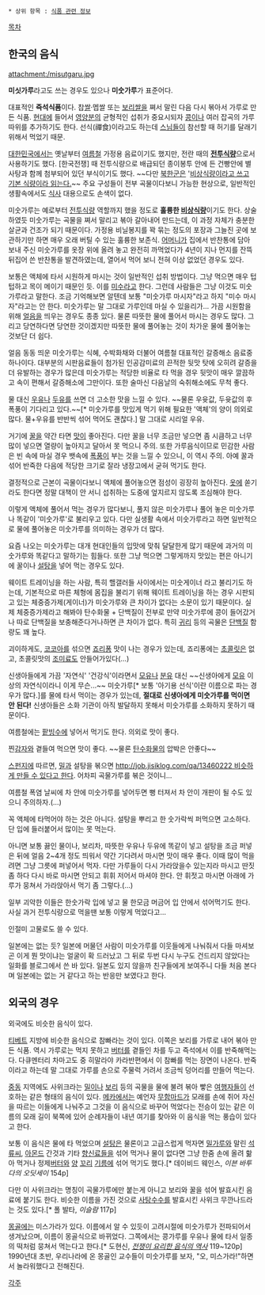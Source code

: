  * 상위 항목 : [[식품 관련 정보]]

[[목차]]

== 한국의 음식 ==
attachment:/misutgaru.jpg

'''미싯가루'''라고도 쓰는 경우도 있으나 '''미숫가루'''가 표준어다.

대표적인 '''즉석식품'''이다. 찹[[쌀]]·멥쌀 또는 [[보리]]쌀을 쪄서 말린 다음 다시 볶아서 가루로 만든 식품. [[현대]]에 들어서 [[영양]]분의 균형적인 섭취가 중요시되자 [[콩]]이나 여러 잡곡의 가루따위를 추가하기도 한다. 선식(禪食)이라고도 하는데 [[스님]]들이 참선할 때 허기를 달래기 위해서 먹었기 때문.

[[대한민국]]에서는 옛날부터 [[여름]]철 가정용 음료이기도 했지만, 전란 때의 '''[[전투식량]]'''으로서 사용하기도 했다. [한국전쟁] 때 전투식량으로 배급되던 종이봉투 안에 든 건빵안에 별사탕과 함께 첨부되어 있던 부식이기도 했다. ~~다만 [[북한군]]은 '[[A라고 쓰고 B라고 읽는다|비상식량이라고 쓰고 기본 식량이라 읽는다.]]~~ 주요 구성들이 전부 곡물이다보니 가능한 현상으로, 일반적인 생활속에서도 [[식사]] 대용으로도 손색이 없다.

미숫가루는 예로부터 [[전투식량]] 역할까지 했을 정도로 '''훌륭한 [[비상식량]]'''이기도 한다. 상술하였듯 미숫가루는 곡물을 쪄서 말리고 볶아 갈아내어 만드는데, 이 과정 자체가 충분한 살균과 건조가 되기 때문이다. 가정용 비닐봉지를 꽉 묶는 정도의 포장과 그늘진 곳에 보관하기만 하면 매우 오래 버틸 수 있는 훌륭한 보존식. [[어머니]]가 집에서 반찬통에 담아 보내 주신 미숫가루를 옷장 위에 올려 놓고 완전히 까먹었다가 4년이 지나 먼지를 잔뜩 뒤집어 쓴 반찬통을 발견하였는데, 열어서 먹어 보니 전혀 이상 없었던 경우도 있다.

보통은 액체에 타서 시원하게 마시는 것이 일반적인 섭취 방법이다. 그냥 먹으면 매우 텁텁하고 목이 메이기 때문인 듯. 이를 [[미수]]라고 한다. 그런데 사람들은 그냥 이것도 미숫가루라고 말한다. 조금 기억해보면 알텐데 보통 "미숫가루 마시자"라고 하지 "미수 마시자"라고는 안 한다. 미숫가루는 말 그대로 가루인데 마실 수 있을리가... 가끔 시원함을 위해 [[얼음]]을 띄우는 경우도 종종 있다. 물론 따뜻한 물에 풀어서 마시는 경우도 많다. 그리고 당연하다면 당연한 것이겠지만 따뜻한 물에 풀어놓는 것이 차가운 물에 풀어놓는 것보단 더 쉽다.

얼음 동동 띄운 미숫가루는 식혜, 수박화채와 더불어 여름철 대표적인 갈증해소 음료중 하나이다. 대부분의 시판음료들이 첨가된 인공감미료의 끈적한 뒷맛 탓에 오히려 갈증을 더 유발하는 경우가 많은데 미숫가루는 적당한 비율로 타 먹을 경우 뒷맛이 매우 깔끔하고 속이 편해서 갈증해소에 그만이다. 또한 술마신 다음날의 숙취해소에도 무척 좋다.

물 대신 [[우유]]나 [[두유]]를 쓰면 더 고소한 맛을 느낄 수 있다. ~~물론 우윳값, 두윳값의 후폭풍이 기다리고 있다.~~[* 미숫가루를 맛있게 먹기 위해 필요한 '액체'의 양이 의외로 많다. 물+우유를 반반씩 섞어 먹어도 괜찮다.] 말 그대로 시리얼 우유. 

거기에 [[꿀]]을 약간 타면 [[맛]]이 좋아진다. 다만 꿀을 너무 조금만 넣으면 좀 시큼하고 너무 많이 넣으면 열량이 높아지고 달아서 못 먹으니 주의. 또한 가루음식이므로 민감한 사람은 빈 속에 마실 경우 뱃속에 [[폭풍]]이 부는 것을 느낄 수 있으니, 이 역시 주의. 아예 꿀과 섞어 반죽한 다음에 적당한 크기로 잘라 냉장고에서 굳혀 먹기도 한다.

결정적으로 근본이 곡물이다보니 액체에 풀어놓으면 점성이 굉장히 높아진다. [[옷]]에 쏟기라도 한다면 정말 대책이 안 서니 섭취하는 도중에 엎지르지 않도록 조심해야 한다.

이렇게 액체에 풀어서 먹는 경우가 많다보니, 풀지 않은 미숫가루나 풀어 놓은 미숫가루나 똑같이 '미숫가루'로 불리우고 있다. 다만 실생활 속에서 미숫가루라고 하면 일반적으로 물에 풀어놓은 미숫가루를 의미하는 경우가 더 많다.

요즘 나오는 미숫가루는 대개 현대인들의 입맛에 맞춰 달달한게 많기 때문에 과거의 미숫가루와 똑같다고 말하기는 힘들다. 또한 그냥 먹으면 그렇게까지 맛있는 편은 아니기에 꿀이나 [[설탕]]을 넣어 먹는 경우도 있다. 

웨이트 트레이닝을 하는 사람, 특히 핼갤러들 사이에서는 미숫게이너 라고 불리기도 하는데, 기본적으로 마른 체형에 몸집을 불리기 위해 웨이트 트레이닝을 하는 경우 시판되고 있는 체중증가제(게이너)가 미숫가루와 큰 차이가 없다는 소문이 있기 때문이다. 실제 체중증가제라고 해봐야 탄수화물 + 단백질이 전부로 만약 미숫가루에 콩이 들어갔거나 따로 단백질을 보충해준다거나하면 큰 차이가 없다. 특히 [[귀리]] 등의 곡물은 [[단백질]] 함량도 꽤 높다. 

괴이하게도, [[코코아]]를 섞으면 [[죠리퐁]] 맛이 나는 경우가 있는데, 죠리퐁에는 [[초콜릿]]은 없고, 초콜릿맛의 [[조미료]]도 안들어가있다(...)

신생아들에게 가끔 '자연식' '건강식'이라면서 [[모유]]나 [[분유]] 대신 ~~신생아에게 [[모유]] 이상의 자연식이라니 이게 무슨...~~ 미숫가루[* 보통 '아기용 선식'이란 이름으로 파는 경우가 많다.]를 물에 타서 먹이는 경우가 있는데, '''절대로 신생아에게 미숫가루를 먹이면 안 된다!''' 신생아들은 소화 기관이 아직 발달하지 못해서 미숫가루를 소화하지 못하기 때문이다.

여름철에는 [[팥빙수]]에 넣어서 먹기도 한다. 의외로 맛이 좋다.

찐[[감자]]와 곁들여 먹으면 맛이 좋다. ~~물론 [[탄수화물]]의 압박은 안좋다~~

[[스펀지(KBS)|스펀지]]에 따르면, [[밀]]과 설탕을 볶으면 [[http://job.jisiklog.com/qa/13460222 비슷하게 만들 수 있다고 한다]]. 어차피 곡물가루를 볶은 것이니...

여름철 폭염 날씨에 차 안에 미숫가루를 넣어두면 뻥 터져서 차 안이 개판이 될 수도 있으니 주의하자.(…) 

꼭 액체에 타먹어야 하는 것은 아니다. 설탕을 뿌리고 한 숫가락씩 퍼먹으면 고소하다. 단 입에 들러붙어서 많이는 못 먹는다.

아니면 보통 끓인 물이나, 보리차, 따뜻한 우유나 두유에 똑같이 넣고 설탕을 조금 퍼넣은 뒤에 얼음 2~4개 정도 띄워서 약간 기다려서 마시면 맛이 매우 좋다. 이때 많이 먹을려면 그냥 그릇에 퍼넣어서 먹자. 다만 가루들이 다시 가라앉을수 있는지라 마시고 딴짓좀 하다 다시 바로 마시면 안되고 휘휘 저어서 마셔야 한다. 안 휘젓고 마시면 아래에 가루가 뭉쳐서 가라앉아서 먹기 좀 그렇다.(...)

일부 괴악한 이들은 한숫가락 입에 넣고 물 한모금 머금어 입 안에서 섞어먹기도 한다. 사실 과거 전투식량으로 먹을땐 보통 이렇게 먹었다고...

인절미 고물로도 쓸 수 있다.

일본에는 없는 듯? 일본에 머물던 사람이 미숫가루를 이웃들에게 나눠줘서 다들 마셔보곤 이게 뭔 맛이냐는 얼굴이 확 드러났고 그 뒤로 두번 다시 누구도 건드리지 않았다는 일화를 블로그에서 쓴 바 있다. 일본도 있지 않을까 친구들에게 보여주니 다들 처음 본다며 일본에는 없는 거 같다고 하는 반응만 보였다고 한다.

== 외국의 경우 ==
외국에도 비슷한 음식이 있다.

[[티베트]] 지방에 비슷한 음식으로 참빠라는 것이 있다. 이쪽은 보리를 가루로 내어 볶아 만든 식품. 역시 가루로는 먹지 못하고 [[버터]]를 곁들인 차를 두고 즉석에서 이를 반죽해먹는다. 다큐멘터리 차마고도 중 히말라야 카라반편에서 이 참빠를 먹는 장면이 나온다. 반죽이라고 하는데 말 그대로 가루를 손으로 주물럭 거려서 조금씩 덩어리를 만들어 먹는다.

[[중동#s-1|중동]] 지역에도 사위크라는 [[밀]]이나 [[보리]] 등의 곡물을 물에 불려 볶아 빻은 [[여행]]자들이 선호하는 같은 형태의 음식이 있다. [[메카]]에서는 예언자 [[무함마드]]가 모래를 손에 쥐어 자신을 따르는 이들에게 나눠주고 그것을 이 음식으로 바꾸어 먹었다는 전승이 있는 같은 이름의 모래 길이 북쪽에 있어 순례자들이 내년 여기를 찾아와 이 음식을 먹는 풍습이 있다고 한다.

보통 이 음식은 물에 타 먹었으며 [[설탕]]은 물론이고 고급스럽게 먹자면 [[밀가루]]와 말린 [[석류]]씨, [[아몬드]] 간것과 기타 [[향신료]]들을 섞어 먹거나 물이 없다면 그냥 한줌 손에 올려 핢아 먹거나 정제[[버터]]와 [[양]] [[꼬리]] [[기름]]에 섞어 먹기도 했다.[* 데이비드 웨인스, ''이븐 바투다의 오딧세이'' 154p]

다만 이 사위크라는 명칭이 곡물가루에만 붙는게 아니고 보리와 꿀을 섞어 발효시킨 음료에 붙기도 한다. 비슷한 이름을 가진 것으로 [[사탕수수]]를 발효시킨 사위크 무깐나드라는 것도 있다.[* 폴 발타, ''이슬람'' 117p]

[[몽골]]에는 미스가라가 있다. 이름에서 알 수 있듯이 고려시절에 미숫가루가 전파되어서 생겨났으며, 이름이 몽골식으로 바뀌었다. 그쪽에서는 콩가루를 우유나 물에 타서 일종의 떡처럼 뭉쳐서 먹는다고 한다.[* 도현신, ''[[전쟁이 요리한 음식의 역사]]'' 119~120p] 1990년대 초반, 우리나라에 온 몽골인 교수들이 미숫가루를 보자, "오, 미스가라!"하면서 놀라워했다고 전해진다.

[[각주]]
